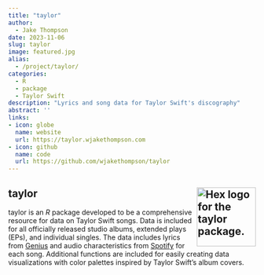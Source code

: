 ```yaml
---
title: "taylor"
author:
  - Jake Thompson
date: 2023-11-06
slug: taylor
image: featured.jpg
alias:
  - /project/taylor/
categories:
  - R
  - package
  - Taylor Swift
description: "Lyrics and song data for Taylor Swift's discography"
abstract: ''
links:
- icon: globe
  name: website
  url: https://taylor.wjakethompson.com
- icon: github
  name: code
  url: https://github.com/wjakethompson/taylor
---
```


## taylor <a href='https://github.com/wjakethompson/taylor'><img src='featured-hex.png' align="right" width="120" alt='Hex logo for the taylor package.'/></a>

taylor is an *R* package developed to be a comprehensive resource for data on Taylor Swift songs.
Data is included for  all officially released studio albums, extended plays (EPs), and individual singles.
The data includes lyrics from [Genius](https://genius.com/artists/Taylor-swift) and audio characteristics from [Spotify](https://open.spotify.com/artist/06HL4z0CvFAxyc27GXpf02) for each song.
Additional functions are included for easily creating data visualizations with color palettes inspired by Taylor Swift's album covers.
